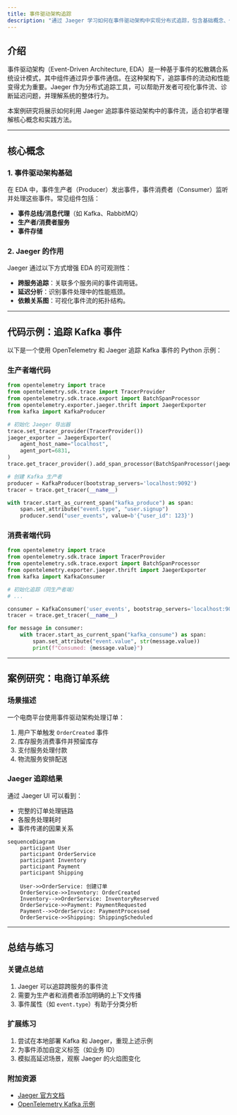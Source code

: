 ```yaml
---
title: 事件驱动架构追踪
description: "通过 Jaeger 学习如何在事件驱动架构中实现分布式追踪，包含基础概念、代码示例和实际案例。"
---
```


## 介绍

事件驱动架构（Event-Driven Architecture, EDA）是一种基于事件的松散耦合系统设计模式，其中组件通过异步事件通信。在这种架构下，追踪事件的流动和性能变得尤为重要。Jaeger 作为分布式追踪工具，可以帮助开发者可视化事件流、诊断延迟问题，并理解系统的整体行为。

本案例研究将展示如何利用 Jaeger 追踪事件驱动架构中的事件流，适合初学者理解核心概念和实践方法。

---

## 核心概念

### 1. 事件驱动架构基础
在 EDA 中，事件生产者（Producer）发出事件，事件消费者（Consumer）监听并处理这些事件。常见组件包括：
- **事件总线/消息代理**（如 Kafka、RabbitMQ）
- **生产者/消费者服务**
- **事件存储**

### 2. Jaeger 的作用
Jaeger 通过以下方式增强 EDA 的可观测性：
- **跨服务追踪**：关联多个服务间的事件调用链。
- **延迟分析**：识别事件处理中的性能瓶颈。
- **依赖关系图**：可视化事件流的拓扑结构。

---

## 代码示例：追踪 Kafka 事件

以下是一个使用 OpenTelemetry 和 Jaeger 追踪 Kafka 事件的 Python 示例：

### 生产者端代码
```python
from opentelemetry import trace
from opentelemetry.sdk.trace import TracerProvider
from opentelemetry.sdk.trace.export import BatchSpanProcessor
from opentelemetry.exporter.jaeger.thrift import JaegerExporter
from kafka import KafkaProducer

# 初始化 Jaeger 导出器
trace.set_tracer_provider(TracerProvider())
jaeger_exporter = JaegerExporter(
    agent_host_name="localhost",
    agent_port=6831,
)
trace.get_tracer_provider().add_span_processor(BatchSpanProcessor(jaeger_exporter))

# 创建 Kafka 生产者
producer = KafkaProducer(bootstrap_servers='localhost:9092')
tracer = trace.get_tracer(__name__)

with tracer.start_as_current_span("kafka_produce") as span:
    span.set_attribute("event.type", "user.signup")
    producer.send("user_events", value=b'{"user_id": 123}')
```

### 消费者端代码
```python
from opentelemetry import trace
from opentelemetry.sdk.trace import TracerProvider
from opentelemetry.sdk.trace.export import BatchSpanProcessor
from opentelemetry.exporter.jaeger.thrift import JaegerExporter
from kafka import KafkaConsumer

# 初始化追踪（同生产者端）
# ...

consumer = KafkaConsumer('user_events', bootstrap_servers='localhost:9092')
tracer = trace.get_tracer(__name__)

for message in consumer:
    with tracer.start_as_current_span("kafka_consume") as span:
        span.set_attribute("event.value", str(message.value))
        print(f"Consumed: {message.value}")
```

---

## 案例研究：电商订单系统

### 场景描述
一个电商平台使用事件驱动架构处理订单：
1. 用户下单触发 `OrderCreated` 事件
2. 库存服务消费事件并预留库存
3. 支付服务处理付款
4. 物流服务安排配送

### Jaeger 追踪结果
通过 Jaeger UI 可以看到：
- 完整的订单处理链路
- 各服务处理耗时
- 事件传递的因果关系

```mermaid
sequenceDiagram
    participant User
    participant OrderService
    participant Inventory
    participant Payment
    participant Shipping

    User->>OrderService: 创建订单
    OrderService->>Inventory: OrderCreated
    Inventory-->>OrderService: InventoryReserved
    OrderService->>Payment: PaymentRequested
    Payment-->>OrderService: PaymentProcessed
    OrderService->>Shipping: ShippingScheduled
```

---

## 总结与练习

### 关键点总结
1. Jaeger 可以追踪跨服务的事件流
2. 需要为生产者和消费者添加明确的上下文传播
3. 事件属性（如 `event.type`）有助于分类分析

### 扩展练习
1. 尝试在本地部署 Kafka 和 Jaeger，重现上述示例
2. 为事件添加自定义标签（如业务 ID）
3. 模拟高延迟场景，观察 Jaeger 的火焰图变化

### 附加资源
- [Jaeger 官方文档](https://www.jaegertracing.io/docs/)
- [OpenTelemetry Kafka 示例](https://github.com/open-telemetry/opentelemetry-python-contrib/tree/main/examples/kafka)